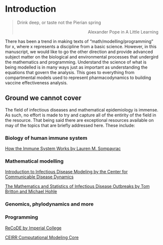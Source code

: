 # Introduction {#intro .unnumbered}

>Drink deep, or taste not the Pierian spring
<div style="text-align:right">
>Alexander Pope in A Little Learning
</div>

There has been a trend in making texts of "math/modelling/programming" for x, where x represents a discipline from a basic science.
However, in this manuscript, we would like to go the other direction and provide advanced subject matter on the biological and environmental processes that undergird the mathematics and programming.
Understand the science of what is being modelled is in many ways just as important as understanding the equations that govern the analysis.
This goes to everything from compartmental models used to represent pharmacodynamics to building vaccine effectiveness analysis.


## Ground we cannot cover

The field of infectious diseases and mathematical epidemiology is immense.
As such, no effort is made to try and capture all of the entirity of the field in the resource.
That being said there are exceptional resources available on may of the topics that are briefly addressed here.
These include:

### Biology of human immune system

[How the Immune System Works by Lauren M. Sompayrac](https://www.wiley.com/en-us/How+the+Immune+System+Works,+7th+Edition-p-9781119890683)

### Mathematical modelling

[Introduction to Infectious Disease Modeling by the Center for Communicable Disease Dynamics](https://ccdd.hsph.harvard.edu/introduction-to-infectious-disease-modeling/)

[The Mathematics and Statistics of Infectious Disease Outbreaks by Tom Britton and Michael Hohle](https://mhoehle.github.io/blog/2020/11/20/infepi.html)

### Genomics, phylodynamics and more

### Programming

[ReCoDE by Imperial College](https://imperialcollegelondon.github.io/ReCoDE-home/about/#recode-exemplars)

[CEIRR Computational Modeling Core](https://www.ceirrcmc.org/)


